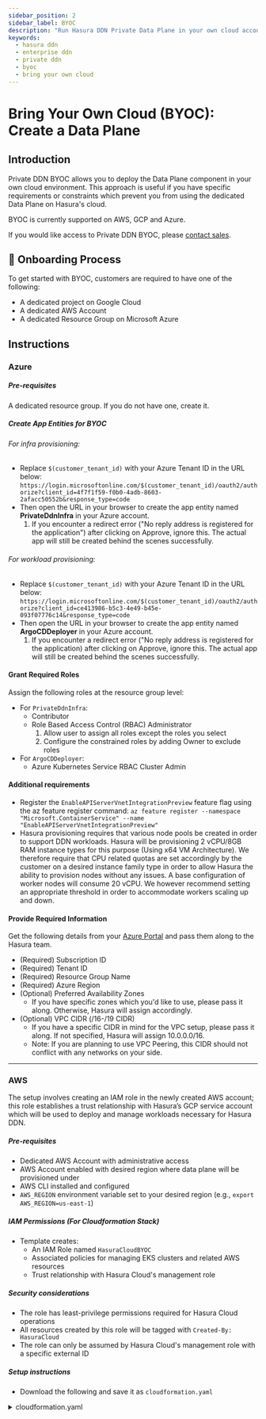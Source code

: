 ```yaml
---
sidebar_position: 2
sidebar_label: BYOC
description: "Run Hasura DDN Private Data Plane in your own cloud account, get all managed Data Plane benefits"
keywords:
  - hasura ddn
  - enterprise ddn
  - private ddn
  - byoc
  - bring your own cloud
---
```



# Bring Your Own Cloud (BYOC): Create a Data Plane

## Introduction

Private DDN BYOC allows you to deploy the Data Plane component in your own cloud environment. This approach is useful if
you have specific requirements or constraints which prevent you from using the dedicated Data Plane on Hasura's cloud.

BYOC is currently supported on AWS, GCP and Azure.

If you would like access to Private DDN BYOC, please [contact sales](https://hasura.io/contact-us).

## 📌 Onboarding Process

To get started with BYOC, customers are required to have one of the following:

- A dedicated project on Google Cloud
- A dedicated AWS Account
- A dedicated Resource Group on Microsoft Azure

## Instructions

### Azure

##### Pre-requisites

A dedicated resource group.  If you do not have one, create it.

##### Create App Entities for BYOC

###### For infra provisioning:

- Replace `$(customer_tenant_id)` with your Azure Tenant ID in the URL below:  
   `https://login.microsoftonline.com/$(customer_tenant_id)/oauth2/authorize?client_id=4f7f1f59-f0b0-4adb-8603-2afacc50552b&response_type=code`
- Then open the URL in your browser to create the app entity named **PrivateDdnInfra** in your Azure account.
  1.  If you encounter a redirect error ("No reply address is registered for the application") after clicking on
      Approve, ignore this. The actual app will still be created behind the scenes successfully.

###### For workload provisioning:

- Replace `$(customer_tenant_id)` with your Azure Tenant ID in the URL below:  
   `https://login.microsoftonline.com/$(customer_tenant_id)/oauth2/authorize?client_id=ce413986-b5c3-4e49-b45e-093f07776c14&response_type=code`
- Then open the URL in your browser to create the app entity named **ArgoCDDeployer** in your Azure account.
  1.  If you encounter a redirect error ("No reply address is registered for the application) after clicking on Approve,
      ignore this. The actual app will still be created behind the scenes successfully.

#### Grant Required Roles

Assign the following roles at the resource group level:

- For `PrivateDdnInfra`:
  - Contributor
  - Role Based Access Control (RBAC) Administrator
    1. Allow user to assign all roles except the roles you select
    2. Configure the constrained roles by adding Owner to exclude roles
- For `ArgoCDDeployer`:
  - Azure Kubernetes Service RBAC Cluster Admin

#### Additional requirements

- Register the `EnableAPIServerVnetIntegrationPreview` feature flag using the az feature register command: `az feature register --namespace "Microsoft.ContainerService" --name "EnableAPIServerVnetIntegrationPreview"`
- Hasura provisioning requires that various node pools be created in order to support DDN workloads. Hasura will be
provisioning 2 vCPU/8GB RAM instance types for this purpose (Using x64 VM Architecture). We therefore require that CPU
related quotas are set accordingly by the customer on a desired instance family type in order to allow Hasura the
ability to provision nodes without any issues. A base configuration of worker nodes will consume 20 vCPU. We however
recommend setting an appropriate threshold in order to accommodate workers scaling up and down.

#### Provide Required Information

Get the following details from your
[Azure Portal](https://portal.azure.com/#blade/Microsoft_AAD_IAM/ActiveDirectoryMenuBlade/Overview) and pass them along
to the Hasura team.

- (Required) Subscription ID
- (Required) Tenant ID
- (Required) Resource Group Name
- (Required) Azure Region
- (Optional) Preferred Availability Zones
  - If you have specific zones which you'd like to use, please pass it along.  Otherwise, Hasura will assign accordingly.
- (Optional) VPC CIDR (/16-/19 CIDR)
  - If you have a specific CIDR in mind for the VPC setup, please pass it along.  If not specified, Hasura will assign 10.0.0.0/16.
  - Note: If you are planning to use VPC Peering, this CIDR should not conflict with any networks on your side.

***

### AWS

The setup involves creating an IAM role in the newly created AWS account; this role establishes a trust relationship
with Hasura’s GCP service account which will be used to deploy and manage workloads necessary for Hasura DDN.

##### Pre-requisites

- Dedicated AWS Account with administrative access
- AWS Account enabled with desired region where data plane will be provisioned under
- AWS CLI installed and configured
- `AWS_REGION` environment variable set to your desired region (e.g., `export AWS_REGION=us-east-1`)

##### IAM Permissions (For Cloudformation Stack)

- Template creates:
  - An IAM Role named `HasuraCloudBYOC`
  - Associated policies for managing EKS clusters and related AWS resources
  - Trust relationship with Hasura Cloud's management role

##### Security considerations

- The role has least-privilege permissions required for Hasura Cloud operations
- All resources created by this role will be tagged with `Created-By: HasuraCloud`
- The role can only be assumed by Hasura Cloud's management role with a specific external ID

##### Setup instructions

- Download the following and save it as `cloudformation.yaml`

<details>

<summary>cloudformation.yaml</summary>
```bash
Resources:
  BootstrapRole:
    Type: AWS::IAM::Role
    Properties:
      RoleName: HasuraCloudBYOC
      AssumeRolePolicyDocument:
        Version: '2012-10-17'
        Statement:
          - Effect: Allow
            Principal:
              AWS: arn:aws:iam::760537944023:role/PulumiDDNCli
            Action: sts:AssumeRole
            Condition:
              StringEquals:
                sts:ExternalId: hasura-cloud
  BootstrapPolicy:
    Type: AWS::IAM::Policy
    Properties:
      PolicyName: HasuraCloudBYOC
      Roles:
        - !Ref BootstrapRole
      PolicyDocument:
        Version: '2012-10-17'
        Statement:
          - Effect: Allow
            Action:
              - ec2:DescribeAddresses
              - ec2:DescribeAddressesAttribute
              - ec2:DescribeAvailabilityZones
              - ec2:DescribeInternetGateways
              - ec2:DescribeNatGateways
              - ec2:DescribeNetworkInterfaces
              - ec2:DescribeRegions
              - ec2:DescribeRouteTables
              - ec2:DescribeSecurityGroupRules
              - ec2:DescribeSecurityGroups
              - ec2:DescribeSubnets
              - ec2:DescribeTags
              - ec2:DescribeVpcAttribute
              - ec2:DescribeVpcs
              - eks:DeleteAddon
              - eks:DescribeAddon
              - eks:DescribeCluster
              - eks:DescribeNodegroup
              - eks:ListClusters
              - iam:GetRole
              - iam:GetServiceLinkedRoleDeletionStatus
              - sqs:GetQueueAttributes
            Resource: '*'
          - Effect: Allow
            Action:
              - ec2:AllocateAddress
              - ec2:AssociateAddress
              - ec2:AssociateRouteTable
              - ec2:CreateInternetGateway
              - ec2:CreateNatGateway
              - ec2:CreateRoute
              - ec2:CreateRouteTable
              - ec2:CreateSubnet
              - ec2:CreateTags
              - ec2:CreateVpc
              - eks:CreateCluster
              - eks:CreateNodegroup
              - globalaccelerator:CreateAccelerator
              - globalaccelerator:CreateEndpointGroup
              - globalaccelerator:CreateListener
              - globalaccelerator:TagResource
              - sqs:CreateQueue
              - sqs:TagQueue
              - acm:RequestCertificate
              - events:PutRule
              - events:TagResource
              - iam:CreateOpenIDConnectProvider
              - iam:TagOpenIDConnectProvider
            Resource: '*'
            Condition:
              StringEquals:
                aws:RequestTag/Created-By: HasuraCloud
          - Effect: Allow
            Action:
              - ec2:CreateTags
            Resource:
              - !Sub arn:aws:ec2:*:${AWS::AccountId}:security-group/*
            Condition:
              StringEquals:
                aws:RequestTag/karpenter.sh/discovery: dataplane
          - Effect: Allow
            Action:
              - ec2:DeleteTags
            Resource:
              - !Sub arn:aws:ec2:*:${AWS::AccountId}:security-group/*
            Condition:
              StringEquals:
                aws:ResourceTag/karpenter.sh/discovery: dataplane
          - Effect: Allow
            Action:
              - eks:AssociateAccessPolicy
              - eks:DisassociateAccessPolicy
            Resource:
              - !Sub arn:aws:eks:*:${AWS::AccountId}:access-entry/dataplane/*
          - Effect: Allow
            Action:
              - iam:AttachRolePolicy
              - iam:CreateInstanceProfile
              - iam:CreatePolicy
              - iam:CreateRole
              - iam:DeleteInstanceProfile
              - iam:DeleteOpenIDConnectProvider
              - iam:DeletePolicy
              - iam:DeleteRole
              - iam:DeleteServiceLinkedRole
              - iam:DetachRolePolicy
              - iam:GetInstanceProfile
              - iam:GetOpenIDConnectProvider
              - iam:GetPolicy
              - iam:GetPolicyVersion
              - iam:GetRolePolicy
              - iam:ListAttachedRolePolicies
              - iam:ListInstanceProfilesForRole
              - iam:ListOpenIDConnectProviderTags
              - iam:ListPolicyVersions
              - iam:ListRolePolicies
              - iam:PassRole
              - iam:PutRolePolicy
              - iam:RemoveRoleFromInstanceProfile
              - iam:TagInstanceProfile
              - iam:TagOpenIDConnectProvider
              - iam:TagPolicy
              - iam:TagRole
            Resource:
              # Roles
              - !Sub arn:aws:iam::${AWS::AccountId}:role/KarpenterNodeRole
              - !Sub arn:aws:iam::${AWS::AccountId}:role/eksClusterRole-*
              - !Sub arn:aws:iam::${AWS::AccountId}:role/lb-controller-*
              - !Sub arn:aws:iam::${AWS::AccountId}:role/autoscaler-controller-*
              - !Sub arn:aws:iam::${AWS::AccountId}:role/global-accelerator-operator-*
              - !Sub arn:aws:iam::${AWS::AccountId}:role/karpenter-controller-*
              - !Sub arn:aws:iam::${AWS::AccountId}:role/HasuraWorkloadAutomationRole-*
              - !Sub arn:aws:iam::${AWS::AccountId}:role/vpc-cni-*
              - !Sub arn:aws:iam::${AWS::AccountId}:role/ebsCsiDriverRole-*
              # Instance Profiles
              - !Sub arn:aws:iam::${AWS::AccountId}:instance-profile/dataplane_*
              # Policies
              - !Sub arn:aws:iam::${AWS::AccountId}:policy/lb-controller-*
              - !Sub arn:aws:iam::${AWS::AccountId}:policy/autoscaler-controller-*
              - !Sub arn:aws:iam::${AWS::AccountId}:policy/global-accelerator-operator-*
              - !Sub arn:aws:iam::${AWS::AccountId}:policy/karpenter-controller-*
              # OIDC Providers
              - !Sub arn:aws:iam::${AWS::AccountId}:oidc-provider/oidc.eks.*
              # Service Roles
              - !Sub arn:aws:iam::${AWS::AccountId}:role/aws-service-role/spot.amazonaws.com/AWSServiceRoleForEC2Spot
          - Effect: Allow
            Action:
              - iam:CreateServiceLinkedRole
            Resource: '*'
            Condition:
              StringEquals:
                iam:AWSServiceName:
                  - spot.amazonaws.com
                  - globalaccelerator.amazonaws.com
                  - eks.amazonaws.com
                  - eks-nodegroup.amazonaws.com
          - Effect: Allow
            Action:
              - eks:*
              - globalaccelerator:*
              - sqs:*
              - acm:*
              - events:*
            Resource: '*'
            Condition:
              StringEquals:
                aws:ResourceTag/Created-By: HasuraCloud
          - Effect: Allow
            Action:
              - ec2:*
            Resource: '*'
            Condition:
              StringEquals:
                ec2:ResourceTag/Created-By: HasuraCloud

Outputs:
  RoleArn:
    Description: "ARN of the HasuraCloudBYOC IAM Role"
    Value: !GetAtt BootstrapRole.Arn
```
</details>

- Check if the stack already exists, by running the following:

```bash
aws cloudformation describe-stacks --stack-name hasura-cloud-byoc
```

  - If you see an error `Stack with id hasura-cloud-byoc does not exist`, proceed with:

  ```bash
  # Create new stack
  aws cloudformation create-stack \
  --stack-name hasura-cloud-byoc \
  --template-body file://cloudformation.yaml \
  --capabilities CAPABILITY_NAMED_IAM

  # Wait for creation to complete
  aws cloudformation wait stack-create-complete \
  --stack-name hasura-cloud-byoc
  ```

  - Otherwise (If stack exists), proceed with:

  ```bash
  # Update existing stack
  aws cloudformation update-stack \
  --stack-name hasura-cloud-byoc \
  --template-body file://cloudformation.yaml \
  --capabilities CAPABILITY_NAMED_IAM

  # Wait for update to complete
  aws cloudformation wait stack-update-complete \
  --stack-name hasura-cloud-byoc
  ```
- Monitor execution of your Cloudformation stack via:

```bash
aws cloudformation describe-stacks \
  --stack-name hasura-cloud-byoc \
  --query 'Stacks[0].StackStatus'
```

- Once execution completes, retrieve the `Role ARN` by running the following:

```bash
aws cloudformation describe-stacks \
  --stack-name hasura-cloud-byoc \
  --query 'Stacks[0].Outputs[?OutputKey==`RoleArn`].OutputValue' \
  --output text
```

##### Provide Required Information

Share the following with the Hasura team:

- (Required) Role ARN (From output above)
- (Required) AWS Region
- (Optional) Preferred Availability Zones
  - If you have specific zones which you'd like to use, please pass it along.  Otherwise, Hasura will assign accordingly.
- (Optional) VPC CIDR (/16 CIDR)
  - If you have a specific CIDR in mind for the VPC setup, please pass it along.  If not specified, Hasura will assign 10.0.0.0/16.
  - Note: If you are planning to use VPC Peering, this CIDR should not conflict with any networks on your side.
- (Optional) Kubernetes Service CIDR (/16-20 CIDR)
  - A /16-/20 CIDR block used for Kubernetes service cluster IP addresses in your Data Plane. If not specified, Hasura will assign 172.20.0.0/16.
  - Note: If you are planning to use VPC Peering, this CIDR should not conflict with any networks on your side.

***

### GCP

The setup involves enabling APIs & creating IAM policy bindings; The IAM policy bindings establish a trust relationship
with Hasura’s GCP service account which will be used to deploy and manage workloads necessary for Hasura DDN.

##### Pre-requisites

- Dedicated GCP Project

##### Setup instructions

- Enable APIs within GCP project:

```bash
gcloud services enable \
  compute.googleapis.com \
  dns.googleapis.com \
  gkehub.googleapis.com \
  multiclusterservicediscovery.googleapis.com \
  trafficdirector.googleapis.com \
  multiclusteringress.googleapis.com \
  container.googleapis.com \
  certificatemanager.googleapis.com --project ${GCP_PROJECT_ID}
```

- Create following IAM Policy bindings for Hasura's `ddn-automation` service account:

<details>

<summary>IAM Policy bindings</summary>
```bash
gcloud projects add-iam-policy-binding ${GCP_PROJECT_ID} \
  --member "serviceAccount:ddn-automation@hasura-ddn.iam.gserviceaccount.com" \
  --role roles/compute.networkAdmin

gcloud projects add-iam-policy-binding ${GCP_PROJECT_ID} \
  --member "serviceAccount:ddn-automation@hasura-ddn.iam.gserviceaccount.com" \
  --role roles/dns.admin

gcloud projects add-iam-policy-binding ${GCP_PROJECT_ID} \
  --member "serviceAccount:ddn-automation@hasura-ddn.iam.gserviceaccount.com" \
  --role roles/gkehub.editor

gcloud projects add-iam-policy-binding ${GCP_PROJECT_ID} \
  --member "serviceAccount:ddn-automation@hasura-ddn.iam.gserviceaccount.com" \
  --role roles/logging.configWriter

gcloud projects add-iam-policy-binding ${GCP_PROJECT_ID} \
  --member "serviceAccount:ddn-automation@hasura-ddn.iam.gserviceaccount.com" \
  --role roles/container.clusterAdmin

gcloud projects add-iam-policy-binding ${GCP_PROJECT_ID} \
  --member "serviceAccount:ddn-automation@hasura-ddn.iam.gserviceaccount.com" \
  --role roles/monitoring.metricsScopesAdmin

gcloud projects add-iam-policy-binding ${GCP_PROJECT_ID} \
  --member "serviceAccount:ddn-automation@hasura-ddn.iam.gserviceaccount.com" \
  --role roles/certificatemanager.editor

gcloud projects add-iam-policy-binding ${GCP_PROJECT_ID} \
  --member='serviceAccount:ddn-automation@hasura-ddn.iam.gserviceaccount.com' \
  --role='roles/resourcemanager.projectIamAdmin' \
  --condition='^:^title=Restrict IAM Granting for ddn-automation:description=Restrict ddn-automation to granting specific roles to specific members:expression=api.getAttribute("iam.googleapis.com/modifiedGrantsByRole", []).hasOnly(["roles/container.defaultNodeServiceAccount"]) || api.getAttribute("iam.googleapis.com/modifiedGrantsByRole", []).hasOnly(["roles/container.admin"]) || api.getAttribute("iam.googleapis.com/modifiedGrantsByRole", []).hasOnly(["roles/compute.networkViewer"])'

gcloud projects add-iam-policy-binding ${GCP_PROJECT_ID} \
  --member "serviceAccount:ddn-automation@hasura-ddn.iam.gserviceaccount.com" \
  --role roles/container.admin

gcloud projects add-iam-policy-binding ${GCP_PROJECT_ID} \
  --member "serviceAccount:ddn-automation@hasura-ddn.iam.gserviceaccount.com" \
  --role roles/iam.serviceAccountAdmin

gcloud projects add-iam-policy-binding ${GCP_PROJECT_ID} \
  --member "serviceAccount:ddn-automation@hasura-ddn.iam.gserviceaccount.com" \
  --role roles/iam.workloadIdentityPoolAdmin
```
</details>

##### Provide Required Information

Share the following with the Hasura team:

- (Required) Project ID
- (Required) GCP Region
- (Optional) Preferred Availability Zones
  - If you have specific zones which you'd like to use, please pass it along.  Otherwise, Hasura will assign accordingly.
- (Optional) VPC CIDR (/16 CIDR)
  - If you have a specific CIDR in mind for the VPC setup, please pass it along.  If not specified, Hasura will assign 10.0.0.0/16.
  - Note: If you are planning to use VPC Peering, this CIDR should not conflict with any networks on your side.